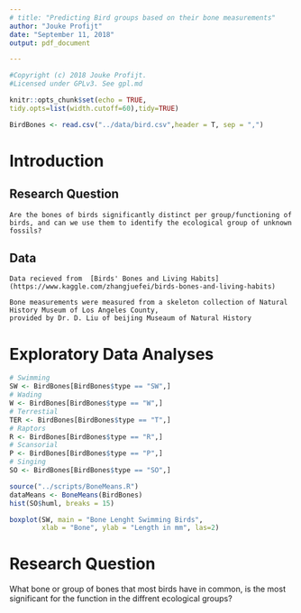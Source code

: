 ```yaml
---
# title: "Predicting Bird groups based on their bone measurements"
author: "Jouke Profijt"
date: "September 11, 2018"
output: pdf_document

---
```

```r
#Copyright (c) 2018 Jouke Profijt.
#Licensed under GPLv3. See gpl.md
```


```r
knitr::opts_chunk$set(echo = TRUE,
tidy.opts=list(width.cutoff=60),tidy=TRUE)
```

```r
BirdBones <- read.csv("../data/bird.csv",header = T, sep = ",")
```

# Introduction

## Research Question
    Are the bones of birds significantly distinct per group/functioning of birds, and can we use them to identify the ecological group of unknown fossils?
    
## Data
    Data recieved from  [Birds' Bones and Living Habits](https://www.kaggle.com/zhangjuefei/birds-bones-and-living-habits)
    
    Bone measurements were measured from a skeleton collection of Natural History Museum of Los Angeles County, 
    provided by Dr. D. Liu of beijing Museaum of Natural History
    
# Exploratory Data Analyses


```r
# Swimming
SW <- BirdBones[BirdBones$type == "SW",]
# Wading
W <- BirdBones[BirdBones$type == "W",]
# Terrestial
TER <- BirdBones[BirdBones$type == "T",]
# Raptors
R <- BirdBones[BirdBones$type == "R",]
# Scansorial
P <- BirdBones[BirdBones$type == "P",]
# Singing
SO <- BirdBones[BirdBones$type == "SO",]

```
```r
source("../scripts/BoneMeans.R")
dataMeans <- BoneMeans(BirdBones)
hist(SO$huml, breaks = 15)
```

```r
boxplot(SW, main = "Bone Lenght Swimming Birds", 
        xlab = "Bone", ylab = "Length in mm", las=2)


```

# Research Question
   What bone or group of bones that most birds have in common, is the most significant for the function in the diffrent ecological groups?

